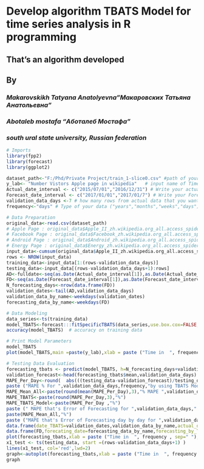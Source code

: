 # **Develop algorithm  TBATS Model for time series analysis in R programming**

## **That's an algorithm developed**
## **By**
### *Makarovskikh Tatyana Anatolyevna"Макаровских Татьяна Анатольевна"*

### *Abotaleb mostafa "Аботалеб Мостафа"*

### *south ural state university,  Russian federation*
```{r}
# Imports
library(fpp2)
library(forecast)
library(ggplot2)
```

```{r}
dataset_path<-"F:/Phd/Private Project/train_1-slice0.csv" #path of your time series data in your pc 
y_lab<- "Number Vistors Apple page in wikipedia"   # input name of Time series data
Actual_date_interval <- c("2015/07/01","2016/12/31") # Write your actual interval date of your time series
Forecast_date_interval <- c("2017/01/01","2017/01/7") # Write your Forecasting  interval of the date  your time series
validation_data_days <-7 # how many rows from actual data that you want to test the TBATS model and calculate MAPE for that perioud 
frequency<-"days" # Type of your data ("years","months","weeks","days") that should you choose type of your data 
```

```{r}
# Data Preparation
original_data<-read.csv(dataset_path) 
# Apple Page : original_data$Apple_II_zh.wikipedia.org_all.access_spider
# Facebook Page : original_data$Facebook_zh.wikipedia.org_all.access_spider
# Android Page : original_data$Android_zh.wikipedia.org_all.access_spider
# Energy Page : original_data$Energy_zh.wikipedia.org_all.access_spider
input_data<-cumsum(original_data$Apple_II_zh.wikipedia.org_all.access_spider) # convert data to cumulative
rows <- NROW(input_data)
training_data<-input_data[1:(rows-validation_data_days)]
testing_data<-input_data[(rows-validation_data_days+1):rows]
AD<-fulldate<-seq(as.Date(Actual_date_interval[1]),as.Date(Actual_date_interval[2]), frequency)  #input range for actual date
FD<-seq(as.Date(Forecast_date_interval[1]),as.Date(Forecast_date_interval[2]), frequency)  #input range forecasting date
N_forecasting_days<-nrow(data.frame(FD)) 
validation_dates<-tail(AD,validation_data_days)
validation_data_by_name<-weekdays(validation_dates)
forecasting_data_by_name<-weekdays(FD)
```


```{r}
# Data Modeling
data_series<-ts(training_data) 
model_TBATS<-forecast:::fitSpecificTBATS(data_series,use.box.cox=FALSE, use.beta=TRUE,  seasonal.periods=c(6),use.damping=FALSE,k.vector=c(2))
accuracy(model_TBATS)  # accuracy on training data
```


```{r}
# Print Model Parameters
model_TBATS
plot(model_TBATS,main =paste(y_lab),xlab = paste ("Time in  ", frequency , sep=" "),ylab = y_lab)
```

```{r}

# Testing Data Evaluation 
forecasting_tbats <- predict(model_TBATS, h=N_forecasting_days+validation_data_days)
validation_forecast<-head(forecasting_tbats$mean,validation_data_days)
MAPE_Per_Day<-round(  abs(((testing_data-validation_forecast)/testing_data)*100)  ,3)
paste ("MAPE % For ",validation_data_days,frequency,"by using TBATS Model for  ==> ",y_lab, sep=" ")
MAPE_Mean_All<-paste(round(mean(MAPE_Per_Day),3),"% MAPE ",validation_data_days,frequency,y_lab,sep=" ")
MAPE_TBATS<-paste(round(MAPE_Per_Day,3),"%")
MAPE_TBATS_Model<-paste(MAPE_Per_Day ,"%")
paste (" MAPE that's Error of Forecasting for ",validation_data_days," days in TBATS Model for  ==> ",y_lab, sep=" ")
paste(MAPE_Mean_All,"%")
paste ("MAPE that's Error of Forecasting day by day for ",validation_data_days," days in TBATS Model for  ==> ",y_lab, sep=" ")
data.frame(date_TBATS=validation_dates,validation_data_by_name,actual_data=testing_data,forecasting_TBATS=validation_forecast,MAPE_TBATS_Model)
data.frame(FD,forecating_date=forecasting_data_by_name,forecasting_by_TBATS=tail(forecasting_tbats$mean,N_forecasting_days))
plot(forecasting_tbats,xlab = paste ("Time in  ", frequency , sep=" "),ylab = y_lab)
x1_test <- ts(testing_data, start =(rows-validation_data_days+1) )
lines(x1_test, col='red',lwd=2)
graph<-autoplot(forecasting_tbats,xlab = paste ("Time in  ", frequency , sep=" "),ylab = y_lab)
graph
```













